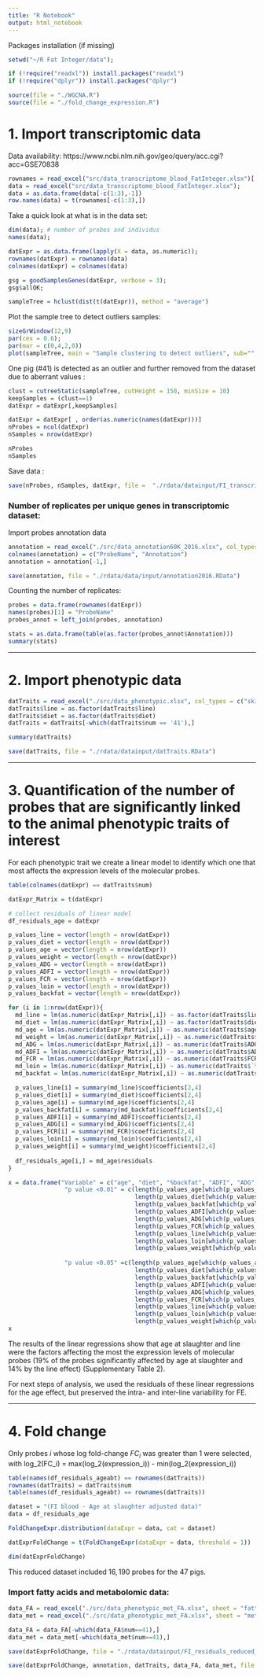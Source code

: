 ```yaml
---
title: "R Notebook"
output: html_notebook
---
```


Packages installation (if missing)
```r
setwd("~/R Fat Integer/data");

if (!require("readxl")) install.packages("readxl")
if (!require("dplyr")) install.packages("dplyr")   
```
```r
source(file = "./WGCNA.R")
source(file = "./fold_change_expression.R")
```


# 1. Import transcriptomic data
Data availability: https://www.ncbi.nlm.nih.gov/geo/query/acc.cgi?acc=GSE70838
```r
rownames = read_excel("src/data_transcriptome_blood_FatInteger.xlsx")[,1]
data = read_excel("src/data_transcriptome_blood_FatInteger.xlsx");
data = as.data.frame(data[-c(1:3),-1])
row.names(data) = t(rownames[-c(1:3),])
```

Take a quick look at what is in the data set:
```r
dim(data); # number of probes and individus
names(data);
```

```r
datExpr = as.data.frame(lapply(X = data, as.numeric));
rownames(datExpr) = rownames(data)
colnames(datExpr) = colnames(data)
```

```r
gsg = goodSamplesGenes(datExpr, verbose = 3);
gsg$allOK;
```


```r
sampleTree = hclust(dist(t(datExpr)), method = "average")
```

Plot the sample tree to detect outliers samples:
```r
sizeGrWindow(12,9)
par(cex = 0.6);
par(mar = c(0,4,2,0))
plot(sampleTree, main = "Sample clustering to detect outliers", sub="", xlab="", cex.lab = 1.5, cex.axis = 1.5, cex.main = 2)
```

One pig (#41) is detected as an outlier and further removed from the dataset due to aberrant values :
```r
clust = cutreeStatic(sampleTree, cutHeight = 150, minSize = 10)
keepSamples = (clust==1)
datExpr = datExpr[,keepSamples]

datExpr = datExpr[ , order(as.numeric(names(datExpr)))]
nProbes = ncol(datExpr)
nSamples = nrow(datExpr)

nProbes
nSamples
```
Save data :
```r
save(nProbes, nSamples, datExpr, file =  "./rdata/datainput/FI_transcriptomic_blood_dataInput.RData")
```

### Number of replicates per unique genes in transcriptomic dataset:
Import probes annotation data
```r
annotation = read_excel("./src/data_annotation60K_2016.xlsx", col_types = c("text", "skip", "skip", "skip", "skip", "skip", "skip", "skip", "skip", "skip", "skip", "skip", "skip", "skip", "skip", "skip", "skip", "skip", "skip", "skip", "skip", "skip", "skip", "skip", "skip", "text", "skip"))
colnames(annotation) = c("ProbeName", "Annotation")
annotation = annotation[-1,]
```

```r
save(annotation, file = "./rdata/data/input/annotation2016.RData")
```

Counting the number of replicates:
```r
probes = data.frame(rownames(datExpr))
names(probes)[1] = "ProbeName"
probes_annot = left_join(probes, annotation)

stats = as.data.frame(table(as.factor(probes_annot$Annotation)))
summary(stats)
```

____________________________________
# 2. Import phenotypic data

```r
datTraits = read_excel("./src/data_phenotypic.xlsx", col_types = c("skip", "text", "skip", "text", "text", "numeric", "numeric", "numeric", "numeric", "numeric", "numeric", "numeric"))
datTraits$line = as.factor(datTraits$line)
datTraits$diet = as.factor(datTraits$diet)
datTraits = datTraits[-which(datTraits$num == '41'),]
```

```r
summary(datTraits)
```
```r
save(datTraits, file = "./rdata/datainput/datTraits.RData")
```

____________________________________
# 3. Quantification of the number of probes that are significantly linked to the animal phenotypic traits of interest
For each phenotypic trait we create a linear model to identify which one that most affects the expression levels of the molecular probes.

```r
table(colnames(datExpr) == datTraits$num)
```
```r
datExpr_Matrix = t(datExpr)

# collect residuals of linear model
df_residuals_age = datExpr

p_values_line = vector(length = nrow(datExpr))
p_values_diet = vector(length = nrow(datExpr))
p_values_age = vector(length = nrow(datExpr))
p_values_weight = vector(length = nrow(datExpr))
p_values_ADG = vector(length = nrow(datExpr))
p_values_ADFI = vector(length = nrow(datExpr))
p_values_FCR = vector(length = nrow(datExpr))
p_values_loin = vector(length = nrow(datExpr))
p_values_backfat = vector(length = nrow(datExpr))
```

```r
for (i in 1:nrow(datExpr)){
  md_line = lm(as.numeric(datExpr_Matrix[,i]) ~ as.factor(datTraits$line))
  md_diet = lm(as.numeric(datExpr_Matrix[,i]) ~ as.factor(datTraits$diet))
  md_age = lm(as.numeric(datExpr_Matrix[,i]) ~ as.numeric(datTraits$age))
  md_weight = lm(as.numeric(datExpr_Matrix[,i]) ~ as.numeric(datTraits$weight))
  md_ADG = lm(as.numeric(datExpr_Matrix[,i]) ~ as.numeric(datTraits$ADG))
  md_ADFI = lm(as.numeric(datExpr_Matrix[,i]) ~ as.numeric(datTraits$ADFI))
  md_FCR = lm(as.numeric(datExpr_Matrix[,i]) ~ as.numeric(datTraits$FCR))
  md_loin = lm(as.numeric(datExpr_Matrix[,i]) ~ as.numeric(datTraits$`%loin`))
  md_backfat = lm(as.numeric(datExpr_Matrix[,i]) ~ as.numeric(datTraits$`%backfat`))

  p_values_line[i] = summary(md_line)$coefficients[2,4]
  p_values_diet[i] = summary(md_diet)$coefficients[2,4]
  p_values_age[i] = summary(md_age)$coefficients[2,4]
  p_values_backfat[i] = summary(md_backfat)$coefficients[2,4]
  p_values_ADFI[i] = summary(md_ADFI)$coefficients[2,4]
  p_values_ADG[i] = summary(md_ADG)$coefficients[2,4]
  p_values_FCR[i] = summary(md_FCR)$coefficients[2,4]
  p_values_loin[i] = summary(md_loin)$coefficients[2,4]
  p_values_weight[i] = summary(md_weight)$coefficients[2,4]
  
  df_residuals_age[i,] = md_age$residuals
}
```

```r
x = data.frame("Variable" = c("age", "diet", "%backfat", "ADFI", "ADG", "FCR", "line", "%loin","weight"),
                "p value <0.01" = c(length(p_values_age[which(p_values_age<0.01)]),
                                    length(p_values_diet[which(p_values_diet<0.01)]),
                                    length(p_values_backfat[which(p_values_backfat<0.01)]),
                                    length(p_values_ADFI[which(p_values_ADFI<0.01)]),
                                    length(p_values_ADG[which(p_values_ADG<0.01)]),
                                    length(p_values_FCR[which(p_values_FCR<0.01)]),
                                    length(p_values_line[which(p_values_line<0.01)]),
                                    length(p_values_loin[which(p_values_loin<0.01)]),
                                    length(p_values_weight[which(p_values_weight<0.01)])),
               
                "p value <0.05" =c(length(p_values_age[which(p_values_age<0.05)]),
                                    length(p_values_diet[which(p_values_diet<0.05)]),
                                    length(p_values_backfat[which(p_values_backfat<0.05)]),
                                    length(p_values_ADFI[which(p_values_ADFI<0.05)]),
                                    length(p_values_ADG[which(p_values_ADG<0.05)]),
                                    length(p_values_FCR[which(p_values_FCR<0.05)]),
                                    length(p_values_line[which(p_values_line<0.05)]),
                                    length(p_values_loin[which(p_values_loin<0.05)]),
                                    length(p_values_weight[which(p_values_weight<0.05)])))
x

```

The results of the linear regressions show that age at slaughter and line were the factors affecting the most the expression levels of molecular probes (19% of the probes significantly affected by age at slaughter and 14% by the line effect) (Supplementary Table 2).

For next steps of analysis, we used the residuals of these linear regressions for the age effect, but preserved the intra- and inter-line variability for FE.

____________________________________
# 4. Fold change
Only probes $i$ whose log fold-change $FC_i$ was greater than $1$ were selected, with	log_2(FC_i) = max(log_2(expression_i)) - min(log_2(expression_i))

```r

table(names(df_residuals_ageabt) == rownames(datTraits))
rownames(datTraits) = datTraits$num
table(names(df_residuals_ageabt) == rownames(datTraits))

dataset = "(FI blood - Age at slaughter adjusted data)"
data = df_residuals_age
```

```r
FoldChangeExpr.distribution(dataExpr = data, cat = dataset)
```

```r
datExprFoldChange = t(FoldChangeExpr(dataExpr = data, threshold = 1))
```


```r
dim(datExprFoldChange)
```
This reduced dataset included $16,190$ probes for the $47$ pigs. 

### Import fatty acids and metabolomic data:
```r
data_FA = read_excel("./src/data_phenotypic_met_FA.xlsx", sheet = "fatty_acids_blood")
data_met = read_excel("./src/data_phenotypic_met_FA.xlsx", sheet = "metabolome")

data_FA = data_FA[-which(data_FA$num==41),]
data_met = data_met[-which(data_met$num==41),]
```

```r
save(datExprFoldChange, file = "./rdata/datainput/FI_residuals_reduced_transcriptome.RData")
```

```r
save(datExprFoldChange, annotation, datTraits, data_FA, data_met, file = "./rdata/datainput/datainput.RData")
```



